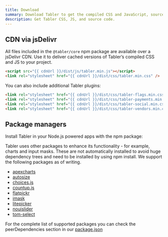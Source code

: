 ```yaml
---
title: Download
summary: Download Tabler to get the compiled CSS and JavaScript, source code, or include it with your favorite package managers like npm, yarn and more.
description: Get Tabler CSS, JS, and source code.
---
```


## CDN via jsDelivr

All files included in the `@tabler/core` npm package are available over a jsDelivr CDN. Use it to deliver cached versions of Tabler’s compiled CSS and JS to your project.

```html
<script src="{{ cdnUrl }}/dist/js/tabler.min.js"></script>
<link rel="stylesheet" href="{{ cdnUrl }}/dist/css/tabler.min.css" />
```

You can also include additional Tabler plugins:

```html
<link rel="stylesheet" href="{{ cdnUrl }}/dist/css/tabler-flags.min.css" />
<link rel="stylesheet" href="{{ cdnUrl }}/dist/css/tabler-payments.min.css" />
<link rel="stylesheet" href="{{ cdnUrl }}/dist/css/tabler-social.min.css" />
<link rel="stylesheet" href="{{ cdnUrl }}/dist/css/tabler-vendors.min.css" />
```

## Package managers

Install Tabler in your Node.js powered apps with the npm package:

<TabsPackage name="@tabler/core" />

Tabler uses other packages to enhance its functionality - for example, charts and input masks. These are not automatically installed to avoid huge
dependency trees and need to be installed by using npm install. We support the following packages as of writing.

- [apexcharts](https://apexcharts.com/)
- [autosize](http://www.jacklmoore.com/autosize/)
- [choices.js](https://github.com/Choices-js/Choices)
- [countup.js](https://inorganik.github.io/countUp.js/)
- [flatpickr](https://flatpickr.js.org/)
- [imask](https://imask.js.org/)
- [litepicker](https://litepicker.com/)
- [nouislider](https://refreshless.com/nouislider/)
- [tom-select](https://tom-select.js.org/)

For the complete list of supported packages you can check the peerDependencies section in our [package.json](https://github.com/tabler/tabler/blob/dev/package.json)
